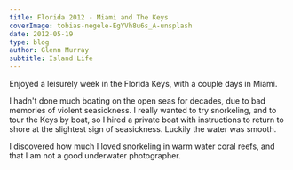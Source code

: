 ---
title: Florida 2012 - Miami and The Keys
coverImage: tobias-negele-EgYVh8u6s_A-unsplash
date: 2012-05-19
type: blog
author: Glenn Murray
subtitle: Island Life
---

Enjoyed a leisurely week in the Florida Keys, with a couple days in Miami.

<Florida2012SlideShow />

I hadn't done much boating on the open seas for decades, due to bad memories of violent seasickness. I really wanted to try snorkeling, and to tour the Keys by boat, so I hired a private boat with instructions to return to shore at the slightest sign of seasickness. Luckily the water was smooth.

I discovered how much I loved snorkeling in warm water coral reefs, and that I am not a good underwater photographer.

<FloridaKeysSnorkeling2012SlideShow />
